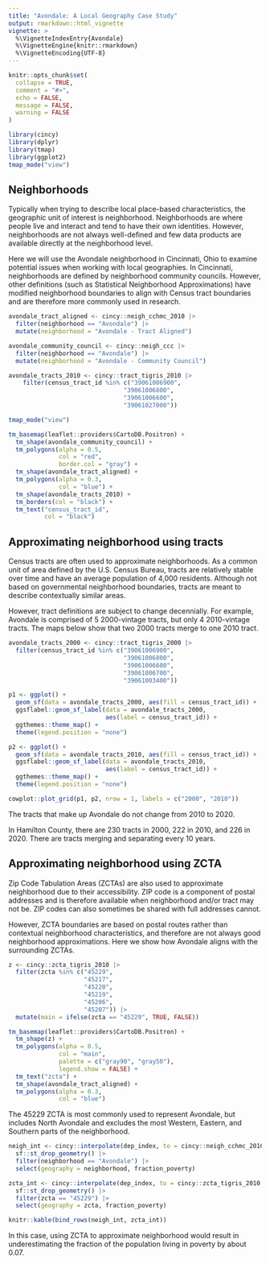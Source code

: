 ```yaml
---
title: "Avondale: A Local Geography Case Study"
output: rmarkdown::html_vignette
vignette: >
  %\VignetteIndexEntry{Avondale}
  %\VignetteEngine{knitr::rmarkdown}
  %\VignetteEncoding{UTF-8}
---
```


```r
knitr::opts_chunk$set(
  collapse = TRUE,
  comment = "#>", 
  echo = FALSE, 
  message = FALSE, 
  warning = FALSE
)
```

```r
library(cincy)
library(dplyr)
library(tmap)
library(ggplot2)
tmap_mode("view")
```

## Neighborhoods

Typically when trying to describe local place-based characteristics, the geographic unit of interest is neighborhood. Neighborhoods are where people live and interact and tend to have their own identities. However, neighborhoods are not always well-defined and few data products are available directly at the neighborhood level. 

Here we will use the Avondale neighborhood in Cincinnati, Ohio to examine potential issues when working with local geographies. In Cincinnati, neighborhoods are defined by neighborhood community councils. However, other definitions (such as Statistical Neighborhood Approximations) have modified neighborhood boundaries to align with Census tract boundaries and are therefore more commonly used in research. 

```r
avondale_tract_aligned <- cincy::neigh_cchmc_2010 |>
  filter(neighborhood == "Avondale") |>
  mutate(neighborhood = "Avondale - Tract Aligned")

avondale_community_council <- cincy::neigh_ccc |>
  filter(neighborhood == "Avondale") |>
  mutate(neighborhood = "Avondale - Community Council")

avondale_tracts_2010 <- cincy::tract_tigris_2010 |>
    filter(census_tract_id %in% c("39061006900", 
                                "39061006800", 
                                "39061006600", 
                                "39061027000"))

tmap_mode("view")

tm_basemap(leaflet::providers$CartoDB.Positron) +
  tm_shape(avondale_community_council) +
  tm_polygons(alpha = 0.5,
              col = "red", 
              border.col = "gray") +
  tm_shape(avondale_tract_aligned) +
  tm_polygons(alpha = 0.3, 
              col = "blue") +
  tm_shape(avondale_tracts_2010) +
  tm_borders(col = "black") +
  tm_text("census_tract_id", 
          col = "black")
```

## Approximating neighborhood using tracts

Census tracts are often used to approximate neighborhoods. As a common unit of area defined by the U.S. Census Bureau, tracts are relatively stable over time and have an average population of 4,000 residents. Although not based on governmental neighborhood boundaries, tracts are meant to describe contextually similar areas. 

However, tract definitions are subject to change decennially. For example, Avondale is comprised of 5 2000-vintage tracts, but only 4 2010-vintage tracts. The maps below show that two 2000 tracts merge to one 2010 tract. 

```r
avondale_tracts_2000 <- cincy::tract_tigris_2000 |>
  filter(census_tract_id %in% c("39061006900", 
                                "39061006800", 
                                "39061006600", 
                                "39061006700", 
                                "39061003400"))

p1 <- ggplot() +
  geom_sf(data = avondale_tracts_2000, aes(fill = census_tract_id)) +
  ggsflabel::geom_sf_label(data = avondale_tracts_2000, 
                           aes(label = census_tract_id)) +
  ggthemes::theme_map() +
  theme(legend.position = "none")

p2 <- ggplot() +
  geom_sf(data = avondale_tracts_2010, aes(fill = census_tract_id)) +
  ggsflabel::geom_sf_label(data = avondale_tracts_2010, 
                           aes(label = census_tract_id)) +
  ggthemes::theme_map() +
  theme(legend.position = "none")

cowplot::plot_grid(p1, p2, nrow = 1, labels = c("2000", "2010"))
```

The tracts that make up Avondale do not change from 2010 to 2020. 

In Hamilton County, there are 230 tracts in 2000, 222 in 2010, and 226 in 2020. There are tracts merging and separating every 10 years.

## Approximating neighborhood using ZCTA

Zip Code Tabulation Areas (ZCTAs) are also used to approximate neighborhood due to their accessibility. ZIP code is a component of postal addresses and is therefore available when neighborhood and/or tract may not be. ZIP codes can also sometimes be shared with full addresses cannot. 

However, ZCTA boundaries are based on postal routes rather than contextual neighborhood characteristics, and therefore are not always good neighborhood approximations. Here we show how Avondale aligns with the surrounding ZCTAs.

```r
z <- cincy::zcta_tigris_2010 |>
  filter(zcta %in% c("45229", 
                     "45217", 
                     "45220", 
                     "45219", 
                     "45206", 
                     "45207")) |>
  mutate(main = ifelse(zcta == "45229", TRUE, FALSE))

tm_basemap(leaflet::providers$CartoDB.Positron) +
  tm_shape(z) +
  tm_polygons(alpha = 0.5, 
              col = "main", 
              palette = c("gray90", "gray50"), 
              legend.show = FALSE) +
  tm_text("zcta") +
  tm_shape(avondale_tract_aligned) +
  tm_polygons(alpha = 0.3, 
              col = "blue")
```

The 45229 ZCTA is most commonly used to represent Avondale, but includes North Avondale and excludes the most Western, Eastern, and Southern parts of the neighborhood. 

```r
neigh_int <- cincy::interpolate(dep_index, to = cincy::neigh_cchmc_2010, "pop") |>
  sf::st_drop_geometry() |>
  filter(neighborhood == "Avondale") |>
  select(geography = neighborhood, fraction_poverty)

zcta_int <- cincy::interpolate(dep_index, to = cincy::zcta_tigris_2010, "pop") |>
  sf::st_drop_geometry() |>
  filter(zcta == "45229") |>
  select(geography = zcta, fraction_poverty)

knitr::kable(bind_rows(neigh_int, zcta_int))
```
In this case, using ZCTA to approximate neighborhood would result in underestimating the fraction of the population living in poverty by about 0.07. 

